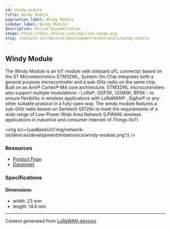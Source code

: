 ```yaml
---
id: windy-module
title: Windy Module
pagination_label: Windy Module
sidebar_label: Windy Module
description: Helium Documentation
image: https://docs.helium.com/img/link-image.png
slug: /network-iot/devices/development/midatronics/windy-module
---
```



<LegacyContentBanner />

## Windy Module

The Windy Module is an IoT module with onboard uFL connector based on the ST Microelectronics
STM32WL, System-On-Chip integrates both a general purpose microcontroller and a sub-GHz radio on the
same chip. Built on an Arm® Cortex®‐M4 core architecture, STM32WL microcontrollers also support
multiple modulations – LoRa®, (G)FSK, (G)MSK, BPSK – to ensure flexibility in wireless applications
with LoRaWAN® , Sigfox® or any other suitable protocol in a fully open way. The windy module
features a sub-GHz radio based-on Semtech SX126x to meet the requirements of a wide range of
Low-Power Wide Area Network (LPWAN) wireless applications in industrial and consumer
Internet-of-Things (IoT).

<img src={useBaseUrl('img/network-iot/devices/development/midatronics/windy-module.png')} />

### Resources

- [Product Page](https://midatronics.com/shop/module/windy/)
- [Datasheet](https://midatronics.com/wp-content/uploads/2020/10/Windy-STM32WL-Module_1.2.pdf)

### Specifications

#### Dimensions:

- width: 23 mm
- length: 14.6 mm

---

Content generated from [LoRaWAN-devices](https://github.com/TheThingsNetwork/lorawan-devices)
